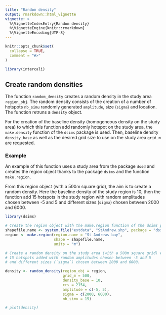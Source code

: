 ```yaml
---
title: "Random density"
output: rmarkdown::html_vignette
vignette: >
  %\VignetteIndexEntry{Random density}
  %\VignetteEngine{knitr::rmarkdown}
  %\VignetteEncoding{UTF-8}
---
```


```r
knitr::opts_chunk$set(
  collapse = TRUE,
  comment = "#>"
)
```

```r
library(intercali)
```

<!-- This vignette is generated by fusen: do not edit by hand -->

## Create random densities

The function `random_density` creates a random density in the study area `region_obj`. The random density consists of the creation of a number of hotspots `nb_simu` randomly generated `amplitude`, size (`sigma`) and location. The function retruns a `density` object. 

For the creation of the baseline density (homogeneous density on the study area) to which this function add randomly hotspot on the study area, the `make.density` function of the `dsims` package is used. Then, baseline density `density_base` as well as the desired grid size to use on the study area `grid_m` are requested.  


### Example

An example of this function uses a study area from the package `dssd` and creates the region object thanks to the package `dsims` and the function `make.region`. 

From this region object (with a 500m square grid), the aim is to create a random density. Here the baseline density of the study region is 10, then the function add 15 hotspots in the study region with random amplitudes chosen between -5 and 5 and different sizes (`sigma`) chosen between 2000 and 6000.      


```r

library(dsims)

# Create the region object with the make.region function of the dsims package
shapefile.name <- system.file("extdata", "StAndrew.shp", package = "dssd")
region <- make.region(region.name = "St Andrews bay",
                      shape = shapefile.name,
                      units = "m")

# Create a random density on the study area (with a 500m square grid) with a baseline density of 10.
# 15 hotspots added with random amplitudes chosen between -5 and 5 
# and different sizes (`sigma`) chosen between 2000 and 6000.  

density <- random_density(region_obj = region,
                          grid_m = 500,
                          density_base = 10,
                          crs = 2154,
                          amplitude = c(-5, 5),
                          sigma = c(2000, 6000),
                          nb_simu = 15)

# plot(density)

```

